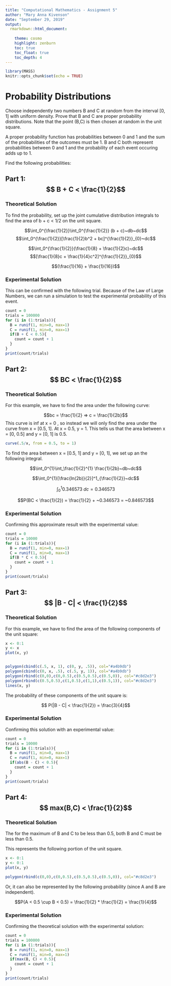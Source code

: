 ```yaml
---
title: "Computational Mathematics - Assignment 5"
author: "Mary Anna Kivenson"
date: "September 29, 2019"
output:
  rmarkdown::html_document:
    
    theme: cosmo 
    highlight: zenburn
    toc: true
    toc_float: true
    toc_depth: 4
---
```


```r
library(MASS)
knitr::opts_chunk$set(echo = TRUE)
```


# Probability Distributions 

Choose independently two numbers B and C at random from the interval [0, 1] with
uniform density. Prove that B and C are proper probability distributions.
Note that the point (B,C) is then chosen at random in the unit square.

A proper probability function has probabilities between 0 and 1 and the sum of the probabilities of the outcomes must be 1. B and C both represent probabilities between 0 and 1 and the probability of each event occuring adds up to 1. 

Find the following probabilities:



## Part 1: $$ B + C < \frac{1}{2}$$ {.tabset .tabset-fade}


### Theoretical Solution

To find the probability, set up the joint cumulative distribution integrals to find the area of b + c < 1/2 on the unit square. 

$$\int_0^{\frac{1}{2}}\int_0^{\frac{1}{2}} (b + c)~db~dc$$
$$\int_0^{\frac{1}{2}}[\frac{1}{2}b^2 + bc]^{\frac{1}{2}}_{0}~dc$$

$$\int_0^{\frac{1}{2}}(\frac{1}{8} + \frac{1}{2}c)~dc$$
$$[\frac{1}{8}c + \frac{1}{4}c^2]^{\frac{1}{2}}_{0}$$

$$(\frac{1}{16} + \frac{1}{16})$$



### Experimental Solution

This can be confirmed with the following trial. Because of the Law of Large Numbers, we can run a simulation to test the experimental probability of this event. 

```r
count = 0
trials = 100000
for (i in (1:trials)){
  B = runif(1, min=0, max=1)
  C = runif(1, min=0, max=1)
  if(B + C < 0.5){
    count = count + 1
  }
}
print(count/trials)
```




##  Part 2: $$ BC < \frac{1}{2}$$  {.tabset .tabset-fade}





### Theoretical Solution


For this example, we have to find the area under the following curve: 

$$bc = \frac{1}{2} => c = \frac{1}{2b}$$
This curve is inf at x = 0 , so instead we will only find the area under the curve from x = [0.5, 1]. At x = 0.5, y = 1. This tells us that the area between x = [0, 0.5] and y = [0, 1] is 0.5.  

```r
curve(.5/x, from = 0.5, to = 1)
```

To find the area between x = [0.5, 1] and y = [0, 1], we set up an the following integral.

$$\int_0^{1}\int_\frac{1}{2}^{1} \frac{1}{2b}~db~dc$$

$$\int_0^{1}[\frac{ln(2b)}{2}]^1_{\frac{1}{2}}~dc$$

$$\int_0^{1}0.346573~dc = 0.346573$$


$$P(BC < \frac{1}{2}) = \frac{1}{2} + ~0.346573 = ~0.846573$$



### Experimental Solution 

Confirming this approximate result with the experimental value:

```r
count = 0
trials = 10000
for (i in (1:trials)){
  B = runif(1, min=0, max=1)
  C = runif(1, min=0, max=1)
  if(B * C < 0.5){
    count = count + 1
  }
}
print(count/trials)
```




## Part 3:  $$ |B - C| < \frac{1}{2}$$  {.tabset .tabset-fade}




### Theoretical Solution

For this example, we have to find the area of the following components of the unit square: 

```r
x <- 0:1
y <- x
plot(x, y)


polygon(cbind(c(.5, x, 1), c(0, y, .5)), col="#a4b9db") 
polygon(cbind(c(0, x, .5), c(.5, y, 1)), col="#a4b9db") 
polygon(rbind(c(0,0),c(0,0.5),c(0.5,0.5),c(0.5,0)), col="#c8d2e3")
polygon(rbind(c(0.5,0.5),c(1,0.5),c(1,1),c(0.5,1)), col="#c8d2e3")
lines(x, y)
```

The probability of these components of the unit square is:


$$ P(|B - C| < \frac{1}{2}) = \frac{3}{4}$$



### Experimental Solution

Confirming this solution with an experimental value:

```r
count = 0
trials = 10000
for (i in (1:trials)){
  B = runif(1, min=0, max=1)
  C = runif(1, min=0, max=1)
  if(abs(B - C) < 0.5){
    count = count + 1
  }
}
print(count/trials)
```




## Part 4:  $$ max(B,C) < \frac{1}{2}$$  {.tabset .tabset-fade}




### Theoretical Solution

The for the maximum of B and C to be less than 0.5, both B and C must be less than 0.5.

This represents the following portion of the unit square.

```r
x <- 0:1
y <- 0:1
plot(x, y)

polygon(rbind(c(0,0),c(0,0.5),c(0.5,0.5),c(0.5,0)), col="#c8d2e3")
```

Or, it can also be represented by the following probability (since A and B are independent).

$$P(A < 0.5 \cup B < 0.5) = \frac{1}{2} * \frac{1}{2} = \frac{1}{4}$$



### Experimental Solution

Confirming the theoretical solution with the experimental solution:

```r
count = 0
trials = 100000
for (i in (1:trials)){
  B = runif(1, min=0, max=1)
  C = runif(1, min=0, max=1)
  if(max(B, C) < 0.5){
    count = count + 1
  }
}
print(count/trials)
```

